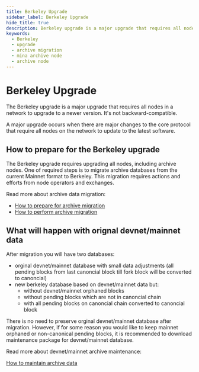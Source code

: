```yaml
---
title: Berkeley Upgrade
sidebar_label: Berkeley Upgrade
hide_title: true
description: Berkeley upgrade is a major upgrade that requires all nodes in a network to upgrade to a newer version. It's not backward-compatible.
keywords:
  - Berkeley
  - upgrade
  - archive migration
  - mina archive node
  - archive node
---
```


# Berkeley Upgrade

The Berkeley upgrade is a major upgrade that requires all nodes in a network to upgrade to a newer version. It's not backward-compatible. 

A major upgrade occurs when there are major changes to the core protocol that require all nodes on the network to update to the latest software.

## How to prepare for the Berkeley upgrade

The Berkeley upgrade requires upgrading all nodes, including archive nodes. One of required steps is to migrate archive databases from the current Mainnet format to Berkeley. This migration requires actions and efforts from node operators and exchanges. 

Read more about archive data migration:

- [How to prepare for archive migration](/berkeley-upgrade/planning-archive-migration)
- [How to perform archive migration](/berkeley-upgrade/migrating-archive-database-to-berkeley)

## What will happen with orignal devnet/mainnet data

After migration you will have two databases:

- orginal devnet/mainnet database with small data adjustments (all pending blocks from last canoncial block till fork block will be converted to canoncial)
- new berkeley database based on devnet/mainnet data but:
  - without devnet/mainnet orphaned blocks
  - without pending blocks which are not in canoncial chain
  - with all pending blocks on canoncial chain converted to canoncial block

There is no need to preserve orginal devnet/mainnet database after migration. However, if for some reason you would like to keep mainnet orphaned or non-canonical pending blocks, it is recommended to download maintenance package for devnet/mainnet database.

Read more about devnet/mainnet archive maintenance:

[How to maintain archive data](/berkeley-upgrade/mainnet-database-maintenance)